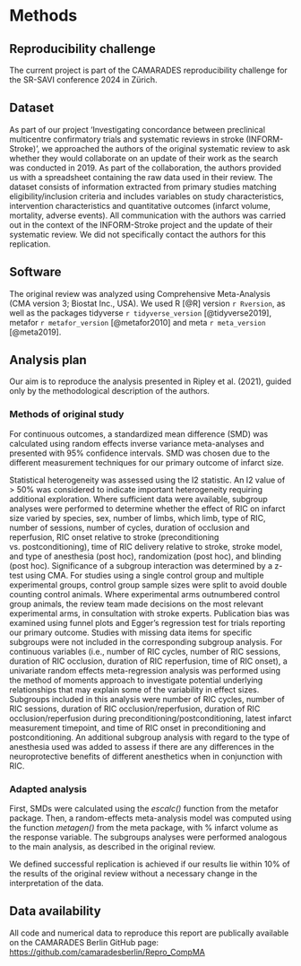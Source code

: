 # Methods

```{=html}
<!-- 
- Detail the methods you used in your reproducibility attempt and how closely they match the published methods.
- Describe any contact with authors you made regarding the materials or methods you needed for the replication attempt.
- Please attach any code or other methods you used as an appendix. -->
```
## Reproducibility challenge

The current project is part of the CAMARADES reproducibility challenge for the SR-SAVI conference 2024 in Zürich.

## Dataset

As part of our project 'Investigating concordance between preclinical multicentre confirmatory trials and systematic reviews in stroke (INFORM-Stroke)', we approached the authors of the original systematic review to ask whether they would collaborate on an update of their work as the search was conducted in 2019. As part of the collaboration, the authors provided us with a spreadsheet containing the raw data used in their review. The dataset consists of information extracted from primary studies matching eligibility/inclusion criteria and includes variables on study characteristics, intervention characteristics and quantitative outcomes (infarct volume, mortality, adverse events). All communication with the authors was carried out in the context of the INFORM-Stroke project and the update of their systematic review. We did not specifically contact the authors for this replication.

## Software

The original review was analyzed using Comprehensive Meta-Analysis (CMA version 3; Biostat Inc., USA). We used R [@R] version `r Rversion`, as well as the packages  tidyverse `r tidyverse_version` [@tidyverse2019], metafor `r metafor_version` [@metafor2010] and meta `r meta_version` [@meta2019].

## Analysis plan

Our aim is to reproduce the analysis presented in Ripley et al. (2021), guided only by the methodological description of the authors.

### Methods of original study

For continuous outcomes, a standardized mean difference (SMD) was calculated using random effects inverse variance meta-analyses and presented with 95% confidence intervals. SMD was chosen due to the different measurement techniques for our primary outcome of infarct size.

Statistical heterogeneity was assessed using the I2 statistic. An I2 value of \> 50% was considered to indicate important heterogeneity requiring additional exploration. Where sufficient data were available, subgroup analyses were performed to determine whether the effect of RIC on infarct size varied by species, sex, number of limbs, which limb, type of RIC, number of sessions, number of cycles, duration of occlusion and reperfusion, RIC onset relative to stroke (preconditioning vs. postconditioning), time of RIC delivery relative to stroke, stroke model, and type of anesthesia (post hoc), randomization (post hoc), and blinding (post hoc). Significance of a subgroup interaction was determined by a z-test using CMA. For studies using a single control group and multiple experimental groups, control group sample sizes were split to avoid double counting control animals. Where experimental arms outnumbered control group animals, the review team made decisions on the most relevant experimental arms, in consultation with stroke experts. Publication bias was examined using funnel plots and Egger’s regression test for trials reporting our primary outcome. Studies with missing data items for specific subgroups were not included in the corresponding subgroup analysis. For continuous variables (i.e., number of RIC cycles, number of RIC sessions, duration of RIC occlusion, duration of RIC reperfusion, time of RIC onset), a univariate random effects meta-regression analysis was performed using the method of moments approach to investigate potential underlying relationships that may explain some of the variability in effect sizes. Subgroups included in this analysis were number of RIC cycles, number of RIC sessions, duration of RIC occlusion/reperfusion, duration of RIC occlusion/reperfusion during preconditioning/postconditioning, latest infarct measurement timepoint, and time of RIC onset in preconditioning and postconditioning. An additional subgroup analysis with regard to the type of anesthesia used was added to assess if there are any differences in the neuroprotective benefits of different anesthetics when in conjunction with RIC.

### Adapted analysis

First, SMDs were calculated using the *escalc()* function from the metafor package. Then, a random-effects meta-analysis model was computed using the function *metagen()* from the meta package, with % infarct volume as the response variable. The subgroups analyses were performed analogous to the main analysis, as described in the original review. 

We defined successful replication is achieved if our results lie within 10% of the results of the original review without a necessary change in the interpretation of the data.

## Data availability

All code and numerical data to reproduce this report are publically available on the CAMARADES Berlin GitHub page: <https://github.com/camaradesberlin/Repro_CompMA>
